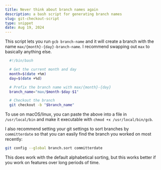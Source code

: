 ```yaml
---
title: Never think about branch names again
description: a bash script for generating branch names
slug: git-checkout-script
type: snippet
date: Aug 19, 2024
---
```


This script lets you run `gcb branch-name` and it will create a branch with the name `max/{month}-{day}-branch-name`.
I recommend swapping out `max` to basically anything else.

```bash
  #!/bin/bash

  # Get the current month and day
  month=$(date +%m)
  day=$(date +%d)

  # Prefix the branch name with max/{month}-{day}
  branch_name="max/$month-$day-$1"

  # Checkout the branch
  git checkout -b "$branch_name"
```

To use on macOS/linux, you can paste the above into a file in `/usr/local/bin` and make it executable with `chmod +x /usr/local/bin/gcb`.

I also recommend setting your git settings to sort branches by `committerdate` so that you can easily find the branch you worked on most recently:

```bash
git config --global branch.sort committerdate
```

This does work with the default alphabetical sorting, but this works better if you work on features over long periods of time.
